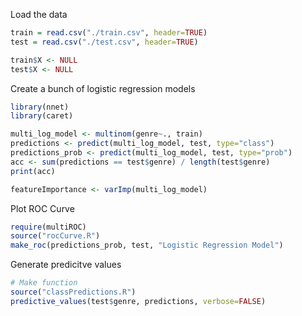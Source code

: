 Load the data
```r
train = read.csv("./train.csv", header=TRUE)
test = read.csv("./test.csv", header=TRUE)

train$X <- NULL
test$X <- NULL
```


Create a bunch of logistic regression models
```r
library(nnet)
library(caret)

multi_log_model <- multinom(genre~., train)
predictions <- predict(multi_log_model, test, type="class")
predictions_prob <- predict(multi_log_model, test, type="prob")
acc <- sum(predictions == test$genre) / length(test$genre)
print(acc)

featureImportance <- varImp(multi_log_model)
```

Plot ROC Curve
```r
require(multiROC)
source("rocCurve.R")
make_roc(predictions_prob, test, "Logistic Regression Model")
```

Generate predicitve values
```r
# Make function
source("classPredictions.R")
predictive_values(test$genre, predictions, verbose=FALSE)
```
